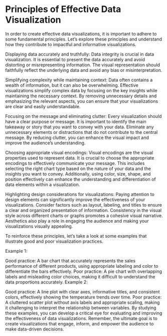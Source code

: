 # Principles of Effective Data Visualization

In order to create effective data visualizations, it is important to adhere to some fundamental principles. Let's explore these principles and understand how they contribute to impactful and informative visualizations.

Displaying data accurately and truthfully: Data integrity is crucial in data visualization. It is essential to present the data accurately and avoid distorting or misrepresenting information. The visual representation should faithfully reflect the underlying data and avoid any bias or misinterpretation.

Simplifying complexity while maintaining context: Data often contains a wealth of information, but it can also be overwhelming. Effective visualizations simplify complex data by focusing on the key insights while maintaining the necessary context. By removing unnecessary details and emphasizing the relevant aspects, you can ensure that your visualizations are clear and easily understandable.

Focusing on the message and eliminating clutter: Every visualization should have a clear purpose or message. It is important to identify the main takeaway or story that you want to convey with your data. Eliminate any unnecessary elements or distractions that do not contribute to the central message. By reducing clutter, you can enhance the visual impact and improve the audience's understanding.

Choosing appropriate visual encodings: Visual encodings are the visual properties used to represent data. It is crucial to choose the appropriate encodings to effectively communicate your message. This includes selecting the right chart type based on the nature of your data and the insights you want to convey. Additionally, using color, size, shape, and position effectively can enhance the understanding and differentiation of data elements within a visualization.

Highlighting design considerations for visualizations: Paying attention to design elements can significantly improve the effectiveness of your visualizations. Consider factors such as layout, labeling, and titles to ensure a clear and organized presentation of information. Consistency in the visual style across different charts or graphs promotes a cohesive visual narrative. Aesthetics also play a role in engaging the audience and making your visualizations visually appealing.

To reinforce these principles, let's take a look at some examples that illustrate good and poor visualization practices.

Example 1:

Good practice: A bar chart that accurately represents the sales performance of different products, using appropriate labeling and color to differentiate the bars effectively. Poor practice: A pie chart with overlapping labels and misleading color choices, making it difficult to understand the data proportions accurately. Example 2:

Good practice: A line plot with clear axes, informative titles, and consistent colors, effectively showing the temperature trends over time. Poor practice: A cluttered scatter plot without axis labels and appropriate scaling, making it challenging to interpret the relationship between variables. By studying these examples, you can develop a critical eye for evaluating and improving the effectiveness of data visualizations. Remember, the ultimate goal is to create visualizations that engage, inform, and empower the audience to make data-driven decisions.
